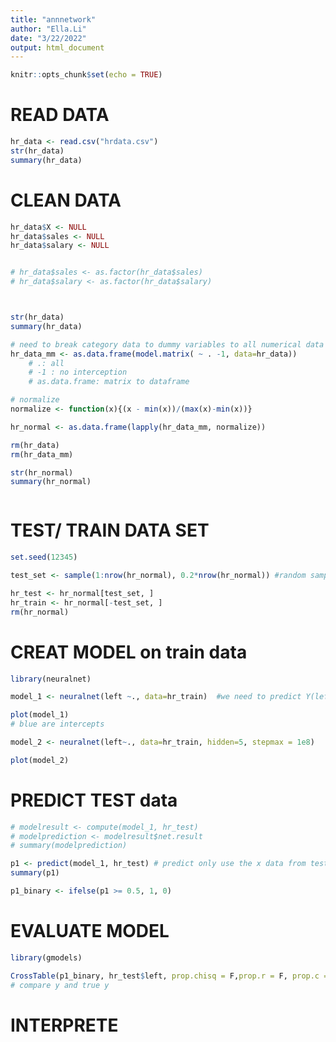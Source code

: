 ```yaml
---
title: "annnetwork"
author: "Ella.Li"
date: "3/22/2022"
output: html_document
---
```


```r
knitr::opts_chunk$set(echo = TRUE)
```
# READ DATA

```r
hr_data <- read.csv("hrdata.csv")
str(hr_data)
summary(hr_data)
```

# CLEAN DATA

```r
hr_data$X <- NULL
hr_data$sales <- NULL
hr_data$salary <- NULL


# hr_data$sales <- as.factor(hr_data$sales)
# hr_data$salary <- as.factor(hr_data$salary)



str(hr_data)
summary(hr_data)

# need to break category data to dummy variables to all numerical data 
hr_data_mm <- as.data.frame(model.matrix( ~ . -1, data=hr_data)) 
    # .: all 
    # -1 : no interception
    # as.data.frame: matrix to dataframe

# normalize
normalize <- function(x){(x - min(x))/(max(x)-min(x))}

hr_normal <- as.data.frame(lapply(hr_data_mm, normalize))   

rm(hr_data)
rm(hr_data_mm)

str(hr_normal)
summary(hr_normal)



```

# TEST/ TRAIN DATA SET
```r
set.seed(12345)

test_set <- sample(1:nrow(hr_normal), 0.2*nrow(hr_normal)) #random sample

hr_test <- hr_normal[test_set, ]
hr_train <- hr_normal[-test_set, ]
rm(hr_normal)

```

# CREAT MODEL on train data

```r
library(neuralnet)


```
```r
model_1 <- neuralnet(left ~., data=hr_train)  #we need to predict Y(left)


```


```r
plot(model_1)
# blue are intercepts
```
```r
model_2 <- neuralnet(left~., data=hr_train, hidden=5, stepmax = 1e8)
```

```r
plot(model_2)
```



# PREDICT TEST data

```r
# modelresult <- compute(model_1, hr_test)
# modelprediction <- modelresult$net.result
# summary(modelprediction)

p1 <- predict(model_1, hr_test) # predict only use the x data from test set, to predict y
summary(p1)

p1_binary <- ifelse(p1 >= 0.5, 1, 0)


```

# EVALUATE MODEL
```r
library(gmodels)

CrossTable(p1_binary, hr_test$left, prop.chisq = F,prop.r = F, prop.c = F, prop.t = F)
# compare y and true y

```

# INTERPRETE